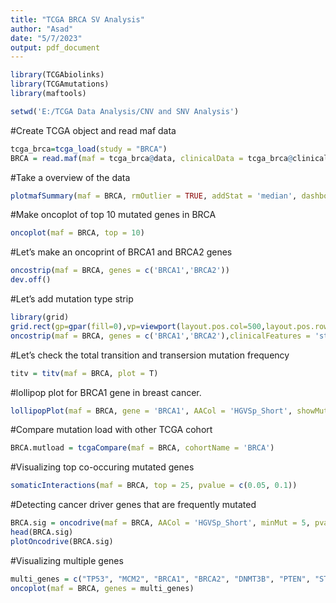 ---
title: "TCGA BRCA SV Analysis"
author: "Asad"
date: "5/7/2023"
output: pdf_document
---

```{r}
library(TCGAbiolinks)
library(TCGAmutations)
library(maftools)
```

```{r}
setwd('E:/TCGA Data Analysis/CNV and SNV Analysis')
```

#Create TCGA object and read maf data
```{r}
tcga_brca=tcga_load(study = "BRCA") 
BRCA = read.maf(maf = tcga_brca@data, clinicalData = tcga_brca@clinical.data)
```


#Take a overview of the data
```{r}
plotmafSummary(maf = BRCA, rmOutlier = TRUE, addStat = 'median', dashboard = TRUE, titvRaw = T)
```

#Make oncoplot of top 10 mutated genes in BRCA
```{r}
oncoplot(maf = BRCA, top = 10)
```

#Let's make an oncoprint of BRCA1 and BRCA2 genes
```{r}
oncostrip(maf = BRCA, genes = c('BRCA1','BRCA2'))
dev.off()
```

#Let's add mutation type strip
```{r}
library(grid)
grid.rect(gp=gpar(fill=0),vp=viewport(layout.pos.col=500,layout.pos.row=300))
oncostrip(maf = BRCA, genes = c('BRCA1','BRCA2'),clinicalFeatures = 'stage_event_pathologic_stage',width(1000))
```

#Let's check the total transition and transersion mutation frequency
```{r}
titv = titv(maf = BRCA, plot = T)
```

#lollipop plot for BRCA1 gene in breast cancer.
```{r}
lollipopPlot(maf = BRCA, gene = 'BRCA1', AACol = 'HGVSp_Short', showMutationRate = TRUE)
```

#Compare mutation load with other TCGA cohort
```{r}
BRCA.mutload = tcgaCompare(maf = BRCA, cohortName = 'BRCA')
```

#Visualizing top co-occuring mutated genes
```{r}
somaticInteractions(maf = BRCA, top = 25, pvalue = c(0.05, 0.1))
```

#Detecting cancer driver genes that are frequently mutated
```{r}
BRCA.sig = oncodrive(maf = BRCA, AACol = 'HGVSp_Short', minMut = 5, pvalMethod = 'zscore')
head(BRCA.sig)
plotOncodrive(BRCA.sig)
```

#Visualizing multiple genes
```{r}
multi_genes = c("TP53", "MCM2", "BRCA1", "BRCA2", "DNMT3B", "PTEN", "STK11", "IDH1", "IDH2", "FLT3")
oncoplot(maf = BRCA, genes = multi_genes)
```





